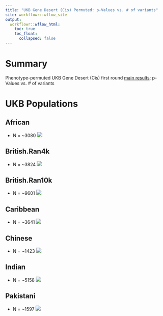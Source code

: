 ```yaml
---
title: "UKB Gene Desert (Cis) Permuted: p-Values vs. # of variants"
site: workflowr::wflow_site
output:
  workflowr::wflow_html:
    toc: true
    toc_float:
      collapsed: false
---
```


# Summary

Phenotype-permuted UKB Gene Desert (Cis) first round [main results][20190303a]: p-Values vs. # of variants

# UKB Populations

## African
 * N = ~3080 
![](https://raw.githubusercontent.com/mturchin20/InterPath/master/images/ExploringZeros/20190303.InterPath.Vs2.GDs.Cis.perm1.Analysis.pValsVsNumSNPs.African.vs2.png)

## British.Ran4k
 * N = ~3824
![](https://raw.githubusercontent.com/mturchin20/InterPath/master/images/ExploringZeros/20190303.InterPath.Vs2.GDs.Cis.perm1.Analysis.pValsVsNumSNPs.British.Ran4000.vs2.png)

## British.Ran10k
 * N = ~9601
![](https://raw.githubusercontent.com/mturchin20/InterPath/master/images/ExploringZeros/20190303.InterPath.Vs2.GDs.Cis.perm1.Analysis.pValsVsNumSNPs.British.Ran10000.vs2.png)

## Caribbean
 * N = ~3641
![](https://raw.githubusercontent.com/mturchin20/InterPath/master/images/ExploringZeros/20190303.InterPath.Vs2.GDs.Cis.perm1.Analysis.pValsVsNumSNPs.Caribbean.vs2.png)

## Chinese 
 * N = ~1423
![](https://raw.githubusercontent.com/mturchin20/InterPath/master/images/ExploringZeros/20190303.InterPath.Vs2.GDs.Cis.perm1.Analysis.pValsVsNumSNPs.Chinese.vs2.png)

## Indian 
 * N = ~5158
![](https://raw.githubusercontent.com/mturchin20/InterPath/master/images/ExploringZeros/20190303.InterPath.Vs2.GDs.Cis.perm1.Analysis.pValsVsNumSNPs.Indian.vs2.png)

## Pakistani
 * N = ~1597
![](https://raw.githubusercontent.com/mturchin20/InterPath/master/images/ExploringZeros/20190303.InterPath.Vs2.GDs.Cis.perm1.Analysis.pValsVsNumSNPs.Pakistani.vs2.png)

[20190303a]: https://mturchin20.github.io/InterPath/20190303.InterPath.Vs2.GD.Cis.Analysis.FirstRoundResults.vs1.html
